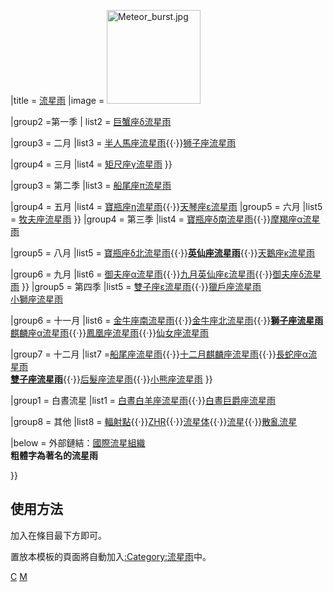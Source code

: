 {{Navbox
|name       = 流星雨
|state      = {{#if:{{{show|}}}||{{{state|autocollapse}}}}}
|title      = [[流星雨]]
|image  = [[File:Meteor burst.jpg|150px]]

|group2 =第一季
| list2 =
{{Navbox subgroup
| bodystyle  = text-align:left;
|group2 = 一月
|list2 = '''[[象限儀座流星雨]]'''{{·}}[[巨蟹座δ流星雨]]

|group3 = 二月
|list3 = [[半人馬座流星雨]]{{·}}[[狮子座流星雨]]

|group4 = 三月
|list4 = [[矩尺座γ流星雨]]
}}

|group3 = 第二季
|list3 =
{{Navbox subgroup
| bodystyle  = text-align:left;
|group3 = 四月
|list3 = [[四月天琴座流星雨]]{{·}}[[船尾座π流星雨]]

|group4 = 五月
|list4 = [[寶瓶座η流星雨]]{{·}}[[天琴座ε流星雨]]
|group5 = 六月
|list5 = [[牧夫座流星雨]]
}}
|group4 = 第三季
|list4 =
{{Navbox subgroup
| bodystyle  = text-align:left;
|group4 = 七月
|list4 = [[南魚座流星雨]]{{·}}[[寶瓶座δ南流星雨]]{{·}}[[摩羯座α流星雨]]

|group5 = 八月
|list5 = [[寶瓶座δ北流星雨]]{{·}}'''[[英仙座流星雨]]'''{{·}}[[天鵝座κ流星雨]]

|group6 = 九月
|list6 = [[御夫座α流星雨]]{{·}}[[9月英仙座流星雨|九月英仙座ε流星雨]]{{·}}[[御夫座δ流星雨]]
}}
|group5 = 第四季
|list5 =
{{Navbox subgroup
| bodystyle  = text-align:left;

|group5 = 十月
|list5 = [[十月天龍座流星雨]]{{·}}[[雙子座ε流星雨]]{{·}}[[獵戶座流星雨]]</br>[[小獅座流星雨]]

|group6 = 十一月
|list6 = [[金牛座流星雨|金牛座南流星雨]]{{·}}[[金牛座流星雨|金牛座北流星雨]]{{·}}'''[[獅子座流星雨]]'''</br>[[麒麟座α流星雨]]{{·}}[[鳳凰座流星雨]]{{·}}[[仙女座流星雨]]

|group7 = 十二月
|list7 =[[船尾座流星雨]]{{·}}[[12月麒麟座流星雨|十二月麒麟座流星雨]]{{·}}[[長蛇座α流星雨]]</br>'''[[雙子座流星雨]]'''{{·}}[[后髮座流星雨]]{{·}}[[小熊座流星雨]]
}}

|group1 = 白晝流星
|list1 = [[白天白羊座流星雨|白晝白羊座流星雨]]{{·}}[[白晝巨爵座流星雨]]

|group8 = 其他
|list8 = [[輻射點]]{{·}}[[天頂每時出現率|ZHR]]{{·}}[[流星体]]{{·}}[[流星]]{{·}}[[散亂流星]]

|below = 外部鏈結：[https://www.imo.net 國際流星組織]{{en icon}}<br>
'''粗體字為著名的流星雨'''

}}<noinclude>
[[Category:天文学模板|C{{PAGENAME}}]]
[[Category:流星雨|M]]

==使用方法==
加入'''{{tl|流星雨}}'''在條目最下方即可。

置放本模板的頁面將自動加入[[:Category:流星雨]]中。
</noinclude>